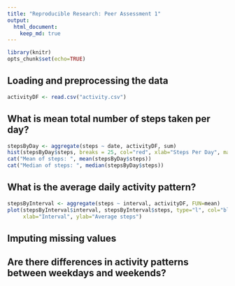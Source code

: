 ```yaml
---
title: "Reproducible Research: Peer Assessment 1"
output: 
  html_document:
    keep_md: true
---
```

```r
library(knitr)
opts_chunk$set(echo=TRUE)
```

## Loading and preprocessing the data
```r
activityDF <- read.csv("activity.csv")
```

## What is mean total number of steps taken per day?
```r
stepsByDay <- aggregate(steps ~ date, activityDF, sum)
hist(stepsByDay$steps, breaks = 25, col="red", xlab="Steps Per Day", main = "Histogram of steps frequency")
cat("Mean of steps: ", mean(stepsByDay$steps))
cat("Median of steps: ", median(stepsByDay$steps))
```


## What is the average daily activity pattern?
```r
stepsByInterval <- aggregate(steps ~ interval, activityDF, FUN=mean)
plot(stepsByInterval$interval, stepsByInterval$steps, type="l", col="blue", lwd=2, 
     xlab="Interval", ylab="Average steps")
```

## Imputing missing values



## Are there differences in activity patterns between weekdays and weekends?
